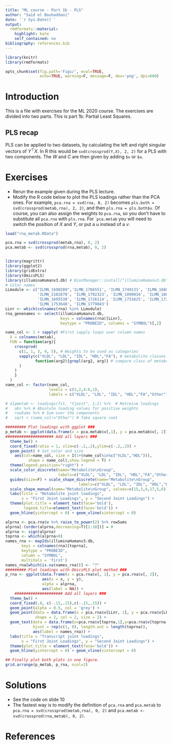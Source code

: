 ```yaml
---
title: "ML course - Part 1b - PLS"
author: "Said el Bouhaddani"
date: '`r Sys.Date()`'
output:
  rmdformats::material:
    highlight: kate
    self_contained: no
bibliography: references.bib
---
```


```r
library(knitr)
library(rmdformats)

opts_chunk$set(fig.path='Figs/', eval=TRUE,
               echo=TRUE, warning=F, message=F, dev='png', dpi=600)
```

# Introduction

This is a file with exercises for the ML 2020 course. The exercises are divided into two parts. This is part 1b: Partial Least Squares. 

## PLS recap
PLS can be applied to two datasets, by calculating the left and right singular vectors of $Y^\top X$. In R this would be `svd(crossprod(Y,X), 2, 2)` for a PLS with two components. The $W$ and $C$ are then given by adding `$v` or `$u`. 



# Exercises

- Rerun the example given during the PLS lecture. 
- Modify the R code below to plot the PLS loadings rather than the PCA ones. For example, `pca.rna = svd(rna, 0, 2)` becomes `pls.both = svd(crossprod(metab,rna), 2, 2)`, and then `pls.rna = pls.both$v`. Of course, you can also assign the weights to `pca.rna`, so you don't have to substitute all `pca.rna` with `pls.rna`. For ``pca.metab` you will need to switch the position of $X$ and $Y$, or put a $u$ instead of a $v$.


```r
load("rna_metab.RData")

pca.rna = svd(crossprod(metab,rna), 0, 2)
pca.metab <- svd(crossprod(rna,metab), 0, 2)


library(magrittr)
library(ggplot2)
library(gridExtra)
library(OmicsPLS)
library(illuminaHumanv3.db) # BiocManager::install("illuminaHumanv3.db")
# Color names
LLmodule <- c("ILMN_1690209",'ILMN_1766551', 'ILMN_1749131', 'ILMN_1688423', 
              'ILMN_2102670', 'ILMN_1792323', 'ILMN_1899034', 'ILMN_1806721', 
              'ILMN_1695530', 'ILMN_1726114', 'ILMN_1751625', 'ILMN_1726114', 
              'ILMN_1753648', 'ILMN_1779043')
LLnr <- which(colnames(rna) %in% LLmodule)
rna_genenames <- select(illuminaHumanv3.db, 
                        keys = colnames(rna)[LLnr], 
                        keytype = "PROBEID", columns = "SYMBOL")[,2]

name_col <- 1 + sapply( #First sapply loops over column names
  X = colnames(metab),
  FUN = function(arg){
    crossprod(
      c(1, 1, 3, 4, 5), # Weights to be used as categories
      sapply(c("VLDL", "LDL", "IDL", "HDL","FA"), # metabolite classes
             function(arg2){grepl(arg2, arg)} # compare class of metabolites
      )
    )
    }
  )
name_col <- factor(name_col, 
                   levels = c(3,2,4:6,1), 
                   labels = c("VLDL", "LDL", "IDL", "HDL","FA","Other"))

# alpmetab <- loadings(fit, "Yjoint", 1:2) %>%  # Retreive loadings
#   abs %>% # Absolute loading values for positive weights
#   rowSums %>% # Sum over the components
#   sqrt + (name_col!="Other") # Take square root

######### Plot loadings with ggplot ###
p_metab <- ggplot(data.frame(x = pca.metab$v[,1], y = pca.metab$v[, 2]), aes(x = x, y = y)) + 
##################### Add all layers ###
  theme_bw() +
  coord_fixed(ratio = 1, xlim=c(-.2,.2),ylim=c(-.2,.2)) +
  geom_point( # Set color and size
    aes(col=name_col, size = I(1+(name_col%in%c("VLDL","HDL"))), 
          shape = name_col),show.legend = T) +
  theme(legend.position="right") +
  scale_color_discrete(name="Metabolite\nGroup",
                       labels=c("VLDL", "LDL", "IDL", "HDL","FA","Other")) +
  guides(size=F) + scale_shape_discrete(name="Metabolite\nGroup",
                                labels=c("VLDL", "LDL", "IDL", "HDL","FA","Other")) +
  scale_shape_manual(name="Metabolite\nGroup", values=c(15,3,4,17,5,6)) + 
  labs(title = "Metabolite joint loadings",
       x = "First Joint Loadings", y = "Second Joint Loadings") +
  theme(plot.title = element_text(face='bold'),
        legend.title=element_text(face='bold')) + 
  geom_hline(yintercept = 0) + geom_vline(xintercept = 0)

alprna <- pca.rna$v %>% raise_to_power(2) %>% rowSums
alprna[-(order(alprna,decreasing=T)[1:10])] = 0
alprna <- sign(alprna)
toprna <- which(alprna>0)
names_rna <- mapIds(illuminaHumanv3.db, 
       keys = colnames(rna)[toprna], 
       keytype = "PROBEID", 
       column = "SYMBOL",
       multiVals = 'first')
names_rna[which(is.na(names_rna))] <- "?"
######### Plot loadings with OmicsPLS plot method ###
p_rna <- ggplot(data.frame(x = pca.rna$v[, 1], y = pca.rna$v[, 2]), 
                aes(x = x, y = y),
                alpha = alprna,
                aes(label = NA)) +
    ##################### Add all layers ###
  theme_bw() +
  coord_fixed(.8, c(-.15,.15),c(-.15,.15)) +
  geom_point(alpha = 0.5, col = 'grey') +
  geom_point(data = data.frame(x = pca.rna$v[LLnr, 1], y = pca.rna$v[LLnr, 2]),
             shape = 2, col = 2, size = 2) + 
  geom_text(data = data.frame(x=pca.rna$v[toprna,1],y=pca.rna$v[toprna,2]),
            hjust = rep(c(1, 0), length.out = length(toprna)),
            aes(label = names_rna)) + 
  labs(title = "Transcript joint loadings",
       x = "First Joint Loadings", y = "Second Joint Loadings") +
  theme(plot.title = element_text(face='bold')) + 
  geom_hline(yintercept = 0) + geom_vline(xintercept = 0)

## Finally plot both plots in one figure.
grid.arrange(p_metab, p_rna, ncol=2)

```



# Solutions

- See the code on slide 10
- The fastest way is to modify the definition of `pca.rna` and `pca.metab` to `pca.rna = svd(crossprod(metab,rna), 0, 2)` and `pca.metab <- svd(crossprod(rna,metab), 0, 2)`.




# References




